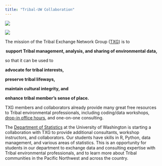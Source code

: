 ```yaml
---
title: "Tribal-UW Collaboration"
---
```


::: {layout-ncol=2}

[![](txg_logo.png){fig-alt="TXG logo"}](https://www.tribalexchangenetwork.org/)

[![](uwstat_logo.png){fig-alt="UW Department of Statistics logo"}](https://stat.uw.edu/)

:::

The mission of the Tribal Exchange Network Group ([TXG](https://www.tribalexchangenetwork.org/)) is to 

<p style="text-align: center;">**support Tribal management, analysis, and sharing of environmental data,**</p>

so that it can be used to

**advocate for tribal interests,**

**preserve tribal lifeways,**

**maintain cultural integrity, and**

**enhance tribal member's sense of place.**

TXG members and collaborators already provide many great free resources to Tribal environmental professionals, including coding/data workshops, [drop-in office hours](https://www.tribalexchangenetwork.org/trainings-events), and one-on-one consulting.

The [Department of Statistics](https://stat.uw.edu/) at the University of Washington is starting a collaboration with TXG to provide additional consultants, workshop instructors, and collaborators. Our students have skills in R, Python, data management, and various areas of statistics. This is an opportunity for students in our department to exchange data and consulting expertise with Tribal environmental professionals, and to learn more about Tribal communities in the Pacific Northwest and across the country.
